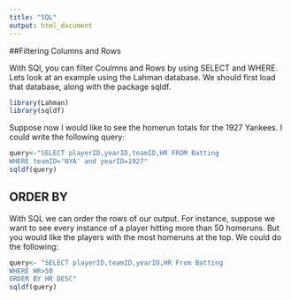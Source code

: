 ```yaml
---
title: "SQL"
output: html_document
---
```


##Filtering Columns and Rows

With SQl, you can filter Coulmns and Rows by using SELECT and WHERE. Lets look at an example using the Lahman database. We should first load that database, along with the package sqldf. 

```r
library(Lahman)
library(sqldf)
```

Suppose now I would like to see the homerun totals for the 1927 Yankees. I could write the following query: 

```r
query<-"SELECT playerID,yearID,teamID,HR FROM Batting
WHERE teamID='NYA' and yearID=1927"
sqldf(query)
```



## ORDER BY

With SQL we can order the rows of our output. For instance, suppose we want to see every instance of a player hitting more than 50 homeruns. But you would like the players with the most homeruns at the top. We could do the following:

```r
query<- "SELECT playerID,teamID,yearID,HR From Batting
WHERE HR>50
ORDER BY HR DESC"
sqldf(query)
```

